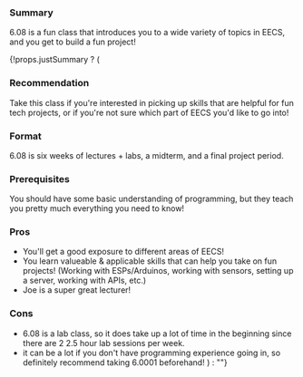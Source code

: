 ### Summary
6.08 is a fun class that introduces you to a wide variety of topics in EECS, and you get to build a fun project!

{!props.justSummary ? 
(
### Recommendation
Take this class if you're interested in picking up skills that are helpful for fun tech projects, or if you're not sure which part of EECS you'd like to go into! 

### Format
6.08 is six weeks of lectures + labs, a midterm, and a final project period.

### Prerequisites
You should have some basic understanding of programming, but they teach you pretty much everything you need to know!

### Pros
* You'll get a good exposure to different areas of EECS! 
* You learn valueable & applicable skills that can help you take on fun projects! (Working with ESPs/Arduinos, working with sensors, setting up a server, working with APIs, etc.)
* Joe is a super great lecturer!

### Cons
* 6.08 is a lab class, so it does take up a lot of time in the beginning since there are 2 2.5 hour lab sessions per week.
* it can be a lot if you don't have programming experience going in, so definitely recommend taking 6.0001 beforehand!
) : ""}